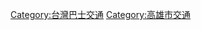 {{Category_main}}
{{臺灣行政區劃分類導航|公車}}

[[Category:台灣巴士交通|Category:台灣巴士交通]]
[[Category:高雄市交通|Category:高雄市交通]]